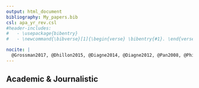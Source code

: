 ```yaml
--- 
output: html_document
bibliography: My_papers.bib
csl: apa_yr_rev.csl
#header-includes:
#   - \usepackage{bibentry}
#   - \newcommand{\bibverse}[1]{\begin{verse} \bibentry{#1}. \end{verse}}

nocite: | 
  @Grossman2017, @Dhillon2015, @Diagne2014, @Diagne2012, @Pan2008, @Phillips2016
---
```


## Academic & Journalistic
